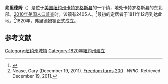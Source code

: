 {{Infobox settlement
|official_name            = 弗里德姆
|settlement_type          = 镇
|nickname                 = 
|motto                    =

<!-- Images -->
|image_skyline            = 
|imagesize                = 
|image_caption            = 
|image_flag               = 
|image_seal               =

<!-- Maps -->
|pushpin_map              = New York
|pushpin_label            = 弗里德姆
|pushpin_label_position   = bottom <!-- the position of the pushpin label: left, right, top, bottom, none -->
|pushpin_map_caption      =
|pushpin_mapsize          =
|image_map                = 
|mapsize                  = 
|map_caption              = 
|image_map1               = 
|mapsize1                 = 
|map_caption1             =

<!-- Location -->
|coordinates_region       = US-NY
|subdivision_type         = [[国家|国家]]
|subdivision_name         = [[美国|美国]]
|subdivision_type1        = [[美国行政区划|州]]
|subdivision_name1        = [[纽约州|纽约州]]
|subdivision_type2        = [[纽约州行政区划|县]]
|subdivision_name2        = [[卡特罗格斯县_(纽约州)|卡特罗格斯县]]
|government_footnotes     = 
|government_type          =
|established_title        = 
|established_date         =

<!-- Area -->
|unit_pref                = Imperial
|area_footnotes           = 
|area_magnitude           = 
|area_total_km2           = 107.0
|area_land_km2            = 106.2
|area_water_km2           = 0.9
|area_total_sq_mi         = 
|area_land_sq_mi          = 
|area_water_sq_mi         = 

<!-- Population -->
|population_as_of         = [[2010年美国人口普查|2010]]
|population_footnotes     = 
|population_total         = 2405
|population_density_km2   = 22.7
|population_density_sq_mi =

<!-- General information -->
|timezone                 = [[美国东部时间|EST]]
|utc_offset               = -5
|timezone_DST             = EDT
|utc_offset_DST           = -4
|elevation_footnotes      = 
|elevation_m              = 514
|elevation_ft             = 1686
|latd = 42 |latm = 28 |lats = 24 |latNS = N
|longd = 78 |longm = 21 |longs = 53 |longEW = W

<!-- Area/postal codes & others -->
|postal_code_type         = [[美国邮政编码|邮政编码]]
|postal_code              = 14065
|area_code                = [[美国电话区号716|716]]
|website                  = {{URL|freedomny.org}}
|footnotes                = 
}}
'''弗里德姆'''（{{lang-en|Freedom}}）是位于[[美国|美国]][[纽约州|纽约州]][[卡特罗格斯县_(纽约州)|卡特罗格斯县]]的一个镇，地处卡特罗格斯县的东北部。[[2010年美国人口普查|2010年美国人口普查]]时，该镇有2405人。<ref name>{{cite web|url=http://factfinder2.census.gov|publisher=[[United_States_Census_Bureau|United States Census Bureau]]|title=American FactFinder|accessdate=2020-10-09|archive-date=2013-09-11|archive-url=https://web.archive.org/web/20130911234518/http://factfinder2.census.gov/|dead-url=no}}</ref>最初的定居者于1811年12月到达此地。<ref>Nease, Gary (December 19, 2011). [http://www.wpig.com/common/more.php?m=15&r=2&item_id=63 Freedom turns 200] {{webarchive|url=https://web.archive.org/web/20120422161016/http://www.wpig.com/common/more.php?m=15&r=2&item_id=63 |date=2012-04-22 }}. ''WPIG''. Retrieved December 19, 2011.</ref>1820年，弗里德姆镇正式成立。

== 参考文献 ==
{{reflist}}

{{NY-stub}}
[[Category:纽约州城镇|Category:纽约州城镇]]
[[Category:1820年紐約州建立|Category:1820年紐約州建立]]